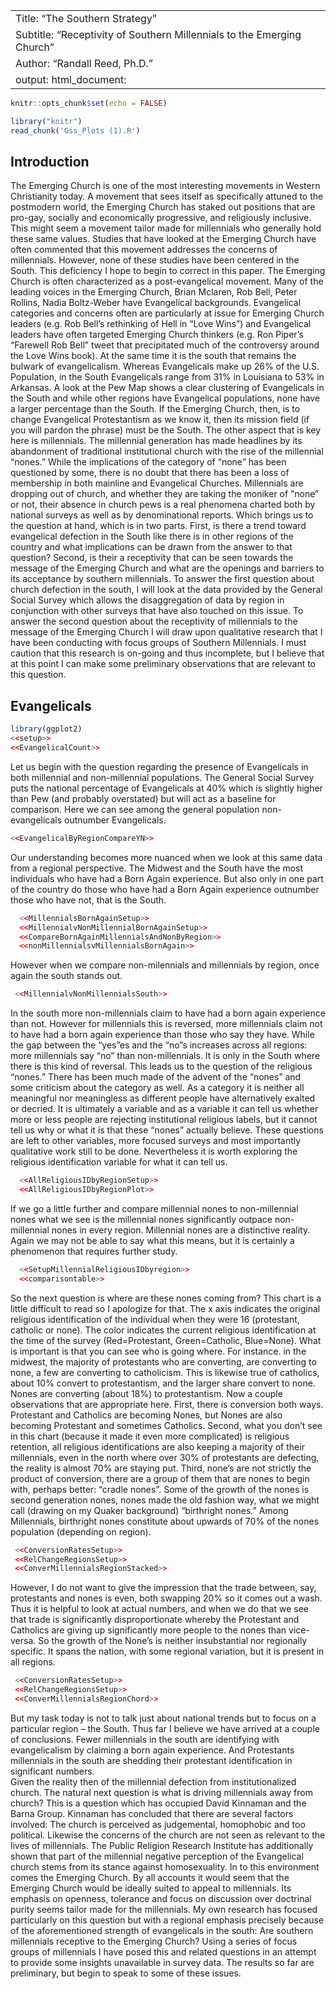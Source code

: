 ----
Title: "The Southern Strategy"
Subtitle: "Receptivity of Southern Millennials to the Emerging Church"
Author: "Randall Reed, Ph.D."
output: html_document:
----

```r
knitr::opts_chunk$set(echo = FALSE)
```
``` r
library("knitr")
read_chunk('Gss_Plots (1).R')
```
## Introduction
<div class="notes">
The Emerging Church is one of the most interesting movements in Western Christianity today. A movement that sees itself as specifically attuned to the postmodern world, the Emerging Church has staked out positions that are pro-gay, socially and economically progressive, and religiously inclusive. This might seem a movement tailor made for millennials who generally hold these same values. Studies that have looked at the Emerging Church have often commented that this movement addresses the concerns of millennials. However, none of these studies have been centered in the South. This deficiency I hope to begin to correct in this paper. 
  The Emerging Church is often characterized as a post-evangelical movement. Many of the leading voices in the Emerging Church, Brian Mclaren, Rob Bell, Peter Rollins, Nadia Boltz-Weber have Evangelical backgrounds. Evangelical categories and concerns often are particularly at issue for Emerging Church leaders (e.g. Rob Bell’s rethinking of Hell in “Love Wins”) and Evangelical leaders have often targeted Emerging Church thinkers (e.g. Ron Piper’s “Farewell Rob Bell” tweet that precipitated much of the controversy around the Love Wins book).
  At the same time it is the south that remains the bulwark of evangelicalism. Whereas Evangelicals make up 26% of the U.S. Population, in the South Evangelicals range from 31% in Louisiana to 53% in Arkansas. A look at the Pew Map shows a clear clustering of Evangelicals in the South and while other regions have Evangelical populations, none have a larger percentage than the South. If the Emerging Church, then, is to change Evangelical Protestantism as we know it, then its mission field (if you will pardon the phrase) must be the South. 
  The other aspect that is key here is millennials. The millennial generation has made headlines by its abandonment of traditional institutional church with the rise of the millennial “nones.” While the implications of the category of “none” has been questioned by some, there is no doubt that there has been a loss of membership in both mainline and Evangelical Churches. Millennials are dropping out of church, and whether they are taking the moniker of “none” or not, their absence in church pews is a real phenomena charted both by national surveys as well as by denominational reports. 
	Which brings us to the question at hand, which is in two parts. First, is there a trend toward evangelical defection in the South like there is in other regions of the country and what implications can be drawn from the answer to that question? Second, is their a receptivity that can be seen towards the message of the Emerging Church and what are the openings and barriers to its acceptance by southern millennials. 
	To answer the first question about church defection in the south, I will look at the data provided by the General Social Survey which allows the disaggregation of data by region in conjunction with other surveys that have also touched on this issue. To answer the second question about the receptivity of millennials to the message of the Emerging Church I will draw upon qualitative research that I have been conducting with focus groups of Southern Millennials. I must caution that this research is on-going and thus incomplete, but I believe that at this point I can make some preliminary observations that are relevant to this question. 

## Evangelicals

```r
library(ggplot2)
<<setup>>
<<EvangelicalCount>>
```
<div class="notes">
  Let us begin with the question regarding the presence of Evangelicals in both millennial and non-millennial populations. The General Social Survey puts the national percentage of Evangelicals at 40% which is slightly higher than Pew (and probably overstated) but will act as a baseline for comparison. Here we can see among the general population non-evangelicals outnumber Evangelicals.
  
```r
<<EvangelicalByRegionCompareYN>>
````
<div class="notes">
  Our understanding becomes more nuanced when we look at this same data from a regional perspective.  The Midwest and the South have the most individuals who have had a Born Again experience. But also only in one part of the country do those who have had a Born Again experience outnumber those who have not, that is the South.
  
```r
  <<MillennialsBornAgainSetup>>
  <<MillennialvNonMillennialBornAgainSetup>>
  <<CompareBornAgainMillennialsAndNonByRegion>>
  <<nonMillennialsvMillennialsBornAgain>>
````
 <div class="notes">
 However when we compare non-milennials and millennials by region, once again the south stands out. 
  
 ```r
  <<MillennialvNonMillennialsSouth>>
````
  
<div class="notes">
  In the south more non-millennials claim to have had a born again experience than not. However for millennials this is reversed, more millennials claim not to have had a born again experience than those who say they have. While the gap between the “yes”es and the “no”s increases across all regions: more millennials say “no” than non-millennials. It is only in the South where there is this kind of reversal. 
  This leads us to the question of the religious “nones.” There has been much made of the advent of the “nones” and some criticism about the category as well. As a category it is neither all meaningful nor meaningless as different people have alternatively exalted or decried. It is ultimately a variable and as a variable it can tell us whether more or less people are rejecting institutional religious labels, but it cannot tell us why or what it is that these “nones” actually believe. These questions are left to other variables,  more focused surveys and most importantly qualitative work still to be done. Nevertheless it is worth exploring the religious identification variable for what it can tell us.

```r
  <<AllReligiousIDbyRegionSetup>>
  <<AllReligiousIDbyRegionPlot>>
````

<div class="notes">
 If we go a little further and compare millennial nones to non-millennial nones what we see is the millennial nones significantly outpace non-millennial nones in every region. Millennial nones are a distinctive reality. Again we may not be able to say what this means, but it is certainly a phenomenon that requires further study.

```r
  <<SetupMillennialReligiousIDbyregion>>
  <<comparisontable>>
````
<div class ="notes">
  So the next question is where are these nones coming from? This chart is a little difficult to read so I apologize for that. The x axis indicates the original religious identification of the individual when they were 16 (protestant, catholic or none). The color indicates the current religious identification at the time of the survey (Red=Protestant, Green=Catholic, Blue=None). What is important is that you can see  who is going where. For instance. in the midwest, the majority of protestants who are converting, are converting to none, a few are converting to catholicism. This is likewise true of catholics, about 10% convert to protestantism, and the larger share convert to none. Nones are converting (about 18%) to protestantism. Now a couple observations that are appropriate here. First, there is conversion both ways. Protestant and Catholics are becoming Nones, but Nones are also becoming Protestant and sometimes Catholics. Second, what you don’t see in this chart (because it made it even more complicated) is religious retention, all religious identifications are also keeping a majority of their millennials, even in the north where over 30% of protestants are defecting, the reality is almost 70% are staying put. Third, none’s are not strictly the product of conversion, there are a group of them that are nones to begin with, perhaps better: “cradle nones”. Some of the growth of the nones is second generation nones, nones made the old fashion way, what we might call (drawing on my Quaker background) “birthright nones.” Among Millennials, birthright nones constitute about upwards of 70% of the nones population (depending on region).
  
 ```r
  <<ConversionRatesSetup>>
  <<RelChangeRegionsSetup>>
  <<ConverMillennialsRegionStacked>>
```` 
<div class="notes">
  However, I do not want to give the impression that the trade between, say, protestants and nones is even, both swapping 20% so it comes out a wash.  Thus it is helpful to look at actual numbers, and when we do that we see that trade is significantly disproportionate whereby the Protestant and Catholics are giving up significantly more people to the nones than vice-versa. So the growth of the None’s is neither insubstantial nor regionally specific. It spans the nation, with some regional variation, but it is present in all regions.
  
 ```r
  <<ConversionRatesSetup>>
  <<RelChangeRegionsSetup>>
  <<ConverMillennialsRegionChord>>
````   
But my task today is not to talk just about national trends but to focus on a particular region -- the South. Thus far I believe we have arrived at a couple of conclusions. Fewer millennials in the south are identifying with evangelicalism by claiming a born again experience. And Protestants millennials in the south are shedding their protestant identification in significant numbers.  
  Given the reality then of the millennial defection from institutionalized church.  The natural next question is what is driving millennials away from church? This is a question which has occupied David Kinnaman and the Barna Group. Kinnaman has concluded that there are several factors involved: The church is perceived as judgemental, homophobic and too political. Likewise the concerns of the church are not seen as relevant to the lives of millennials. The Public Religion Research Institute has additionally shown that part of the millennial negative perception of the Evangelical church stems from its stance against homosexuality. 
  In to this environment comes the Emerging Church. By all accounts it would seem that the Emerging Church would be ideally suited to appeal to millennials.  Its emphasis on openness, tolerance and focus on discussion over doctrinal purity seems tailor made for the millennials. My own research has focused particularly on this question but with a regional emphasis precisely because of the aforementioned strength of evangelicals in the south: Are southern millennials receptive to the Emerging Church?  Using a series of focus groups of millennials I have posed this and related questions in an attempt to provide some insights unavailable in survey data. The results so far are preliminary, but begin to speak to some of these issues.

